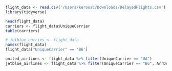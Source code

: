 ```r

flight_data <- read.csv('/Users/kerouac/Downloads/DelayedFlights.csv')
library(tidyverse)
```

```r
head(flight_data)
carriers <- flight_data$UniqueCarrier
table(carriers)


```


```r
# jetblue_entries <- flight_data
names(flight_data)
flight_data["UniqueCarrier" == 'B6']

united_airlines <- flight_data %>% filter(UniqueCarrier == "UA")
jetblue_airlines <- flight_data %>% filter(UniqueCarrier == "B6", ArrDelay>30)

```

